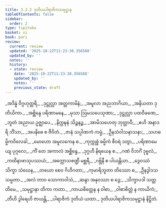 ```yaml
---
title: 3.2.2 ဒုတိယပါရာဇိကသမုဋ္ဌာန
tableOfContents: false
sidebar:
  order: 2
type: tipitaka
basket: vi
book: pari
review:
  current: review
  updated: '2025-10-22T11:23:38.356588'
  updated_by: ''
  notes: ''
  history:
  - state: review
    date: '2025-10-22T11:23:38.356588'
    updated_by: ''
    notes: ''
    previous_state: draft
---
```



<ReviewStatus review={frontmatter.review} showDetails={true} />

<HypothesisAnnotation frontmatter={frontmatter} />

<DynamicBreadcrumb />

<Division number="259" book="pari" e="ch" v="5" p="158">

<Paragraph number="1093" type="verses" book="pari">
_အဒိန္နံ ဝိဂ္ဂဟုတ္တရိ,_  
_ဒုဋ္ဌုလ္လာ အတ္တကာမိနံ;_  
_အမူလာ အညဘာဂိယာ,_  
_အနိယတာ ဒုတိယိကာ._  

</Paragraph>

<Paragraph number="1094" type="verses" book="pari">
_အစ္ဆိန္ဒေ ပရိဏာမနေ,_  
_မုသာ ဩမသပေသုဏာ;_  
_ဒုဋ္ဌုလ္လာ ပထဝီခဏေ,_  
_ဘူတံ အညာယ ဥဇ္ဈာပေ._  

</Paragraph>

<Paragraph number="1095" type="verses" book="pari">
_နိက္ကဍ္ဎနံ သိဉ္စနဉ္စ,_  
_အာမိသဟေတု ဘုတ္တာဝီ;_  
_ဧဟိ အနာဒရိ ဘိံသာ,_  
_အပနိဓေ စ ဇီဝိတံ._  

</Paragraph>

<Paragraph number="1096" type="verses" book="pari">
_ဇာနံ သပ္ပါဏကံ ကမ္မံ,_  
_ဦနသံဝါသနာသနာ;_  
_သဟဓမ္မိကဝိလေခါ,_  
_မောဟော အမူလကေန စ._  

</Paragraph>

<Paragraph number="1097" type="verses" book="pari">
_ကုက္ကုစ္စံ ဓမ္မိကံ စီဝရံ ဒတွာ,_  
_ပရိဏာမေယျ ပုဂ္ဂလေ;_  
_ကိံ တေ အကာလံ အစ္ဆိန္ဒေ,_  
_ဒုဂ္ဂဟီ နိရယေန စ._  

</Paragraph>

<Paragraph number="1098" type="verses" book="pari">
_ဂဏံ ဝိဘင်္ဂံ ဒုဗ္ဗလံ,_  
_ကထိနာဖာသုပဿယံ;_  
_အက္ကောသစဏ္ဍီ မစ္ဆရီ,_  
_ဂဗ္ဘိနီ စ ပါယန္တိယာ._  

</Paragraph>

<Paragraph number="1099" type="verses" book="pari">
_ဒွေဝဿံ သိက္ခာ သံဃေန,_  
_တယော စေဝ ဂိဟီဂတာ;_  
_ကုမာရိဘူတာ တိဿော စ,_  
_ဦနဒွါဒသသမ္မတာ._  

</Paragraph>

<Paragraph number="1100" type="verses" book="pari">
_အလံ တာဝ သောကာဝါသံ,_  
_ဆန္ဒာ အနုဝဿာ စ ဒွေ;_  
_သိက္ခာပဒါ သတ္တတိမေ,_  
_သမုဋ္ဌာနာ တိကာ ကတာ._  

</Paragraph>

<Paragraph number="1101" type="verses" book="pari">
_ကာယစိတ္တေန န ဝါစာ,_  
_ဝါစာစိတ္တံ န ကာယိကံ;_  
_တီဟိ ဒွါရေဟိ ဇာယန္တိ,_  
_ပါရာဇိကံ ဒုတိယံ ယထာ._  


</Paragraph>
</Division>

<Paragraph number="1102" type="center" book="pari">
ဒုတိယပါရာဇိကသမုဋ္ဌာနံ နိဋ္ဌိတံ.
</Paragraph>